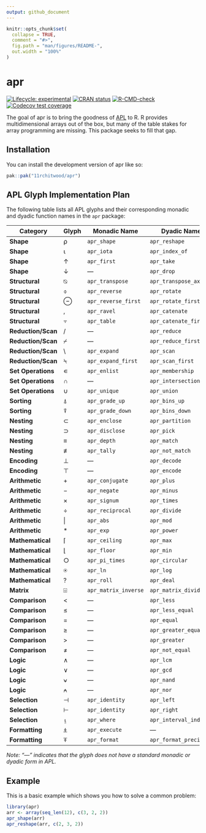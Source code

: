 ```yaml
---
output: github_document
---
```


<!-- README.md is generated from README.Rmd. Please edit that file -->

```r
knitr::opts_chunk$set(
  collapse = TRUE,
  comment = "#>",
  fig.path = "man/figures/README-",
  out.width = "100%"
)
```

# apr

<!-- badges: start -->
[![Lifecycle: experimental](https://img.shields.io/badge/lifecycle-experimental-orange.svg)](https://lifecycle.r-lib.org/articles/stages.html#experimental)
[![CRAN status](https://www.r-pkg.org/badges/version/apr)](https://CRAN.R-project.org/package=apr)
[![R-CMD-check](https://github.com/11rchitwood/apr/actions/workflows/R-CMD-check.yaml/badge.svg)](https://github.com/11rchitwood/apr/actions/workflows/R-CMD-check.yaml)
[![Codecov test coverage](https://codecov.io/gh/11rchitwood/apr/graph/badge.svg)](https://app.codecov.io/gh/11rchitwood/apr)
<!-- badges: end -->

The goal of apr is to bring the goodness of [APL](https://en.wikipedia.org/wiki/APL_(programming_language)) to R. R provides multidimensional arrays out of the box, but many of the table stakes for array programming are missing. This package seeks to fill that gap.

## Installation

You can install the development version of apr like so:

``` r
pak::pak("11rchitwood/apr")
```

## APL Glyph Implementation Plan

The following table lists all APL glyphs and their corresponding monadic and dyadic function names in the `apr` package:

| Category | Glyph | Monadic Name | Dyadic Name |
|----------|-------|--------------|-------------|
| **Shape** | ⍴ | `apr_shape` | `apr_reshape` |
| **Shape** | ⍳ | `apr_iota` | `apr_index_of` |
| **Shape** | ↑ | `apr_first` | `apr_take` |
| **Shape** | ↓ | — | `apr_drop` |
| **Structural** | ⍉ | `apr_transpose` | `apr_transpose_axes` |
| **Structural** | ⌽ | `apr_reverse` | `apr_rotate` |
| **Structural** | ⊖ | `apr_reverse_first` | `apr_rotate_first` |
| **Structural** | , | `apr_ravel` | `apr_catenate` |
| **Structural** | ⍪ | `apr_table` | `apr_catenate_first` |
| **Reduction/Scan** | / | — | `apr_reduce` |
| **Reduction/Scan** | ⌿ | — | `apr_reduce_first` |
| **Reduction/Scan** | \\ | `apr_expand` | `apr_scan` |
| **Reduction/Scan** | ⍀ | `apr_expand_first` | `apr_scan_first` |
| **Set Operations** | ∊ | `apr_enlist` | `apr_membership` |
| **Set Operations** | ∩ | — | `apr_intersection` |
| **Set Operations** | ∪ | `apr_unique` | `apr_union` |
| **Sorting** | ⍋ | `apr_grade_up` | `apr_bins_up` |
| **Sorting** | ⍒ | `apr_grade_down` | `apr_bins_down` |
| **Nesting** | ⊂ | `apr_enclose` | `apr_partition` |
| **Nesting** | ⊃ | `apr_disclose` | `apr_pick` |
| **Nesting** | ≡ | `apr_depth` | `apr_match` |
| **Nesting** | ≢ | `apr_tally` | `apr_not_match` |
| **Encoding** | ⊥ | — | `apr_decode` |
| **Encoding** | ⊤ | — | `apr_encode` |
| **Arithmetic** | + | `apr_conjugate` | `apr_plus` |
| **Arithmetic** | − | `apr_negate` | `apr_minus` |
| **Arithmetic** | × | `apr_signum` | `apr_times` |
| **Arithmetic** | ÷ | `apr_reciprocal` | `apr_divide` |
| **Arithmetic** | \| | `apr_abs` | `apr_mod` |
| **Arithmetic** | * | `apr_exp` | `apr_power` |
| **Mathematical** | ⌈ | `apr_ceiling` | `apr_max` |
| **Mathematical** | ⌊ | `apr_floor` | `apr_min` |
| **Mathematical** | ○ | `apr_pi_times` | `apr_circular` |
| **Mathematical** | ⍟ | `apr_ln` | `apr_log` |
| **Mathematical** | ? | `apr_roll` | `apr_deal` |
| **Matrix** | ⌹ | `apr_matrix_inverse` | `apr_matrix_divide` |
| **Comparison** | < | — | `apr_less` |
| **Comparison** | ≤ | — | `apr_less_equal` |
| **Comparison** | = | — | `apr_equal` |
| **Comparison** | ≥ | — | `apr_greater_equal` |
| **Comparison** | > | — | `apr_greater` |
| **Comparison** | ≠ | — | `apr_not_equal` |
| **Logic** | ∧ | — | `apr_lcm` |
| **Logic** | ∨ | — | `apr_gcd` |
| **Logic** | ⍱ | — | `apr_nand` |
| **Logic** | ⍲ | — | `apr_nor` |
| **Selection** | ⊣ | `apr_identity` | `apr_left` |
| **Selection** | ⊢ | `apr_identity` | `apr_right` |
| **Selection** | ⍸ | `apr_where` | `apr_interval_index` |
| **Formatting** | ⍎ | `apr_execute` | — |
| **Formatting** | ⍕ | `apr_format` | `apr_format_precision` |

*Note: "—" indicates that the glyph does not have a standard monadic or dyadic form in APL.*

## Example

This is a basic example which shows you how to solve a common problem:

```r
library(apr)
arr <- array(seq_len(12), c(3, 2, 2))
apr_shape(arr)
apr_reshape(arr, c(2, 3, 2))
```
